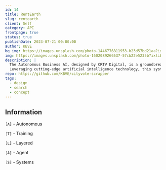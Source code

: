 ```yaml
---
id: 14
title: RentEarth
slug: rentearth
client: Self
category: API
frontpage: true
status: true
publishDate: 2023-07-21 00:00:00
author: KBVE
bg_img: https://images.unsplash.com/photo-1446776811953-b23d57bd21aa?ixlib=rb-4.0.3&ixid=M3wxMjA3fDB8MHxwaG90by1wYWdlfHx8fGVufDB8fHx8fA%3D%3D&auto=format&fit=crop&w=1472&q=80
img: https://images.unsplash.com/photo-1602089266537-57cb22e5235b?ixlib=rb-4.0.3&ixid=M3wxMjA3fDB8MHxwaG90by1wYWdlfHx8fGVufDB8fHx8fA%3D%3D&auto=format&fit=crop&w=689&q=80
description: |
  The Autonomous Business AI, designed by CRTV Digital, is a groundbreaking solution tailored to assist startups and entrepreneurs in navigating the complex landscape of business formation and growth.
  Leveraging cutting-edge artificial intelligence technology, this system offers a comprehensive suite of services that include:
repo: https://github.com/KBVE/cityvote-scrapper
tags:
  - design
  - search
  - concept
---
```



<MDXLayer title={frontmatter.title} description={frontmatter.description}>
<Widget img={frontmatter.bg_img} skeleton={false}>

<MDXHero content={frontmatter} />

<MDXJS>

## Information

`[A]` - Autonomous

`[T]` - Training

`[L]` - Layered

`[A]` - Agent

`[S]` - Systems

</MDXJS>


<MDXJS> 

<GraphGlob />

</MDXJS>

<NotesGlob />

</Widget>
</MDXLayer>
